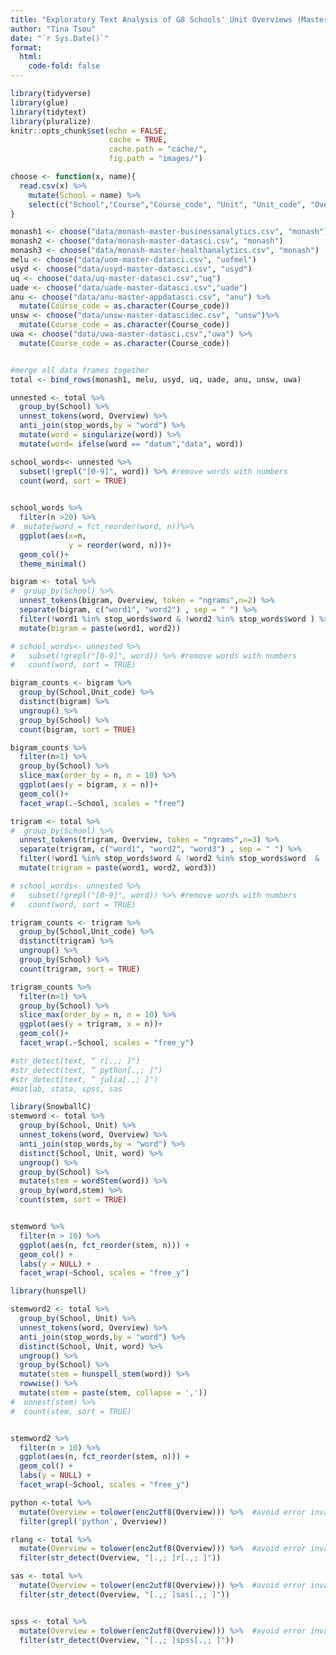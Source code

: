 ```yaml
---
title: "Exploratory Text Analysis of G8 Schools' Unit Overviews (Master Degrees)"
author: "Tina Tsou"
date: "`r Sys.Date()`"
format: 
  html: 
    code-fold: false
---
```



```r
library(tidyverse)
library(glue)
library(tidytext)
library(pluralize)
knitr::opts_chunk$set(echo = FALSE,
                      cache = TRUE,
                      cache.path = "cache/",
                      fig.path = "images/")

```

```r
choose <- function(x, name){
  read.csv(x) %>% 
    mutate(School = name) %>% 
    select(c("School","Course","Course_code", "Unit", "Unit_code", "Overview"))
}

monash1 <- choose("data/monash-master-businessanalytics.csv", "monash")
monash2 <- choose("data/monash-master-datasci.csv", "monash")
monash3 <- choose("data/monash-master-healthanalytics.csv", "monash")
melu <- choose("data/uom-master-datasci.csv", "uofmel")
usyd <- choose("data/usyd-master-datasci.csv", "usyd")
uq <- choose("data/uq-master-datasci.csv","uq")
uade <- choose("data/uade-master-datasci.csv","uade")
anu <- choose("data/anu-master-appdatasci.csv", "anu") %>% 
  mutate(Course_code = as.character(Course_code))
unsw <- choose("data/unsw-master-datascidec.csv", "unsw")%>% 
  mutate(Course_code = as.character(Course_code))
uwa <- choose("data/uwa-master-datasci.csv","uwa") %>% 
  mutate(Course_code = as.character(Course_code))


#merge all data frames together
total <- bind_rows(monash1, melu, usyd, uq, uade, anu, unsw, uwa)

```


```r
unnested <- total %>%
  group_by(School) %>% 
  unnest_tokens(word, Overview) %>% 
  anti_join(stop_words,by = "word") %>% 
  mutate(word = singularize(word)) %>% 
  mutate(word= ifelse(word == "datum","data", word))

school_words<- unnested %>% 
  subset(!grepl("[0-9]", word)) %>% #remove words with numbers
  count(word, sort = TRUE) 
  
```

```r
school_words %>% 
  filter(n >20) %>% 
#  mutate(word = fct_reorder(word, n))%>% 
  ggplot(aes(x=n,
             y = reorder(word, n)))+
  geom_col()+
  theme_minimal()
```

```r
bigram <- total %>%
#  group_by(School) %>% 
  unnest_tokens(bigram, Overview, token = "ngrams",n=2) %>% 
  separate(bigram, c("word1", "word2") , sep = " ") %>% 
  filter(!word1 %in% stop_words$word & !word2 %in% stop_words$word ) %>% 
  mutate(bigram = paste(word1, word2)) 

# school_words<- unnested %>% 
#   subset(!grepl("[0-9]", word)) %>% #remove words with numbers
#   count(word, sort = TRUE) 

bigram_counts <- bigram %>%
  group_by(School,Unit_code) %>% 
  distinct(bigram) %>% 
  ungroup() %>% 
  group_by(School) %>% 
  count(bigram, sort = TRUE)

bigram_counts %>%
  filter(n>1) %>% 
  group_by(School) %>% 
  slice_max(order_by = n, n = 10) %>% 
  ggplot(aes(y = bigram, x = n))+
  geom_col()+
  facet_wrap(.~School, scales = "free")
```


```r
trigram <- total %>%
#  group_by(School) %>% 
  unnest_tokens(trigram, Overview, token = "ngrams",n=3) %>% 
  separate(trigram, c("word1", "word2", "word3") , sep = " ") %>% 
  filter(!word1 %in% stop_words$word & !word2 %in% stop_words$word  & !word3 %in% stop_words$word ) %>% 
  mutate(trigram = paste(word1, word2, word3)) 

# school_words<- unnested %>% 
#   subset(!grepl("[0-9]", word)) %>% #remove words with numbers
#   count(word, sort = TRUE) 

trigram_counts <- trigram %>%
  group_by(School,Unit_code) %>% 
  distinct(trigram) %>% 
  ungroup() %>% 
  group_by(School) %>% 
  count(trigram, sort = TRUE)

trigram_counts %>%
  filter(n>1) %>% 
  group_by(School) %>% 
  slice_max(order_by = n, n = 10) %>% 
  ggplot(aes(y = trigram, x = n))+
  geom_col()+
  facet_wrap(.~School, scales = "free_y")
```

```r

#str_detect(text, “ r[.,; ]")
#str_detect(text, “ python[.,; ]")
#str_detect(text, “ julia[.,; ]")
#matlab, stata, spss, sas
```


```r
library(SnowballC)
stemword <- total %>%
  group_by(School, Unit) %>%
  unnest_tokens(word, Overview) %>%
  anti_join(stop_words,by = "word") %>% 
  distinct(School, Unit, word) %>% 
  ungroup() %>% 
  group_by(School) %>% 
  mutate(stem = wordStem(word)) %>%
  group_by(word,stem) %>% 
  count(stem, sort = TRUE)


stemword %>% 
  filter(n > 10) %>% 
  ggplot(aes(n, fct_reorder(stem, n))) +
  geom_col() +
  labs(y = NULL) +
  facet_wrap(~School, scales = "free_y")
```

```r
library(hunspell)

stemword2 <- total %>%
  group_by(School, Unit) %>%
  unnest_tokens(word, Overview) %>%
  anti_join(stop_words,by = "word") %>% 
  distinct(School, Unit, word) %>% 
  ungroup() %>% 
  group_by(School) %>% 
  mutate(stem = hunspell_stem(word)) %>%
  rowwise() %>% 
  mutate(stem = paste(stem, collapse = ','))
#  unnest(stem) %>%
#  count(stem, sort = TRUE)


stemword2 %>% 
  filter(n > 10) %>% 
  ggplot(aes(n, fct_reorder(stem, n))) +
  geom_col() +
  labs(y = NULL) +
  facet_wrap(~School, scales = "free_y")
```

```r
python <-total %>% 
  mutate(Overview = tolower(enc2utf8(Overview))) %>%  #avoid error invalid multibyte string
  filter(grepl('python', Overview))

rlang <- total %>% 
  mutate(Overview = tolower(enc2utf8(Overview))) %>%  #avoid error invalid multibyte string
  filter(str_detect(Overview, "[.,; ]r[.,; ]"))

sas <- total %>% 
  mutate(Overview = tolower(enc2utf8(Overview))) %>%  #avoid error invalid multibyte string
  filter(str_detect(Overview, "[.,; ]sas[.,; ]"))


spss <- total %>% 
  mutate(Overview = tolower(enc2utf8(Overview))) %>%  #avoid error invalid multibyte string
  filter(str_detect(Overview, "[.,; ]spss[.,; ]"))

```

